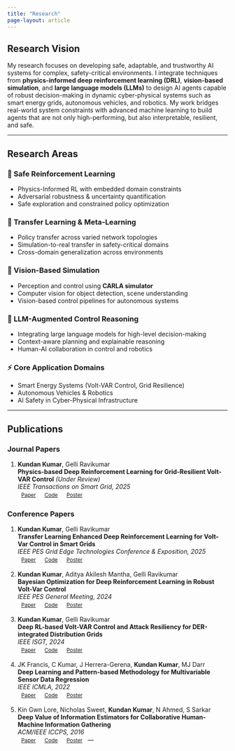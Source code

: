 ```yaml
---
title: "Research"
page-layout: article
---
```


## Research Vision

My research focuses on developing safe, adaptable, and trustworthy AI systems for complex, safety-critical environments. I integrate techniques from **physics-informed deep reinforcement learning (DRL)**, **vision-based simulation**, and **large language models (LLMs)** to design AI agents capable of robust decision-making in dynamic cyber-physical systems such as smart energy grids, autonomous vehicles, and robotics. My work bridges real-world system constraints with advanced machine learning to build agents that are not only high-performing, but also interpretable, resilient, and safe.

---

## Research Areas

### 🔬 Safe Reinforcement Learning

- Physics-Informed RL with embedded domain constraints
- Adversarial robustness & uncertainty quantification
- Safe exploration and constrained policy optimization

### 🎯 Transfer Learning & Meta-Learning

- Policy transfer across varied network topologies
- Simulation-to-real transfer in safety-critical domains
- Cross-domain generalization across environments

### 🔎 Vision-Based Simulation

- Perception and control using **CARLA simulator**
- Computer vision for object detection, scene understanding
- Vision-based control pipelines for autonomous systems

### 🔗 LLM-Augmented Control Reasoning

- Integrating large language models for high-level decision-making
- Context-aware planning and explainable reasoning
- Human-AI collaboration in control and robotics

### ⚡ Core Application Domains

- Smart Energy Systems (Volt-VAR Control, Grid Resilience)
- Autonomous Vehicles & Robotics
- AI Safety in Cyber-Physical Infrastructure

---

## Publications

### Journal Papers

1. **Kundan Kumar**, Gelli Ravikumar  
**Physics-based Deep Reinforcement Learning for Grid-Resilient Volt-VAR Control** *(Under Review)*  
*IEEE Transactions on Smart Grid, 2025*  
<span style="display:inline-flex; gap:4px;">
<a class="btn btn-primary" style="font-size: 0.75rem; padding: 3px 8px;" href="https://arxiv.org/abs/2202.13541">Paper</a>
<a class="btn btn-success" style="font-size: 0.75rem; padding: 3px 8px;" href="#">Code</a>
<a class="btn btn-info" style="font-size: 0.75rem; padding: 3px 8px;" href="#">Poster</a>
</span>

### Conference Papers

1. **Kundan Kumar**, Gelli Ravikumar  
**Transfer Learning Enhanced Deep Reinforcement Learning for Volt-Var Control in Smart Grids**  
*IEEE PES Grid Edge Technologies Conference & Exposition, 2025*  
<span style="display:inline-flex; gap:4px;">
<a class="btn btn-primary" style="font-size: 0.75rem; padding: 3px 8px;" href="https://arxiv.org/abs/2202.13541">Paper</a>
<a class="btn btn-success" style="font-size: 0.75rem; padding: 3px 8px;" href="#">Code</a>
<a class="btn btn-info" style="font-size: 0.75rem; padding: 3px 8px;" href="#">Poster</a>
</span>

2. **Kundan Kumar**, Aditya Akilesh Mantha, Gelli Ravikumar  
**Bayesian Optimization for Deep Reinforcement Learning in Robust Volt-Var Control**  
*IEEE PES General Meeting, 2024*  
<span style="display:inline-flex; gap:4px;">
<a class="btn btn-primary" style="font-size: 0.75rem; padding: 3px 8px;" href="https://arxiv.org/abs/2202.13541">Paper</a>
<a class="btn btn-success" style="font-size: 0.75rem; padding: 3px 8px;" href="#">Code</a>
<a class="btn btn-info" style="font-size: 0.75rem; padding: 3px 8px;" href="#">Poster</a>
</span>

3. **Kundan Kumar**, Gelli Ravikumar  
**Deep RL-based Volt-VAR Control and Attack Resiliency for DER-integrated Distribution Grids**  
*IEEE ISGT, 2024*  
<span style="display:inline-flex; gap:4px;">
<a class="btn btn-primary" style="font-size: 0.75rem; padding: 3px 8px;" href="https://ieeexplore.ieee.org/document/10454163">Paper</a>
<a class="btn btn-success" style="font-size: 0.75rem; padding: 3px 8px;" href="#">Code</a>
<a class="btn btn-info" style="font-size: 0.75rem; padding: 3px 8px;" href="#">Poster</a>
</span>

4. JK Francis, C Kumar, J Herrera-Gerena, **Kundan Kumar**, MJ Darr  
**Deep Learning and Pattern-based Methodology for Multivariable Sensor Data Regression**  
*IEEE ICMLA, 2022*  
<span style="display:inline-flex; gap:4px;">
<a class="btn btn-primary" style="font-size: 0.75rem; padding: 3px 8px;" href="https://ieeexplore.ieee.org/document/10069730">Paper</a>
<a class="btn btn-success" style="font-size: 0.75rem; padding: 3px 8px;" href="#">Code</a>
<a class="btn btn-info" style="font-size: 0.75rem; padding: 3px 8px;" href="#">Poster</a>
</span>

5. Kin Gwn Lore, Nicholas Sweet, **Kundan Kumar**, N Ahmed, S Sarkar  
**Deep Value of Information Estimators for Collaborative Human-Machine Information Gathering**  
*ACM/IEEE ICCPS, 2016*  
<span style="display:inline-flex; gap:4px;">
<a class="btn btn-primary" style="font-size: 0.75rem; padding: 3px 8px;" href="https://arxiv.org/abs/1512.07592">Paper</a>
<a class="btn btn-success" style="font-size: 0.75rem; padding: 3px 8px;" href="#">Code</a>
<a class="btn btn-info" style="font-size: 0.75rem; padding: 3px 8px;" href="#">Poster</a>
</span>
---
